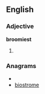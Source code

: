 ==English==

===Adjective===
'''broomiest'''

# {{rare}} {{superlative of|[[broomy]]}}

===Anagrams===
* {{alphagram|beimoorst}}
* [[biostrome#English|biostrome]]